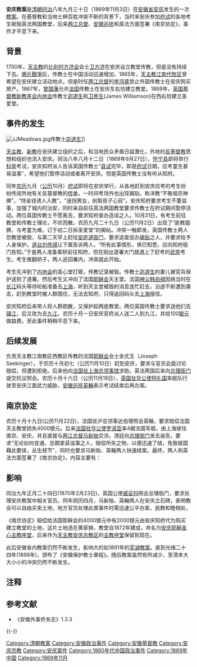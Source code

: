 '''安庆教案'''是[[清朝|清朝]][[同治|同治]]八年九月三十日（1869年11月3日）在[[安徽省|安徽省]][[安庆|安庆]]发生的一次[[教案_(宗教)|教案]]。在基督教和当地士绅百姓冲突不断的背景下，当时来安庆参加[[府试|府试]]的各地考生砸毁英法两国教堂，后来[[两江总督|两江总督]]、[[安徽巡抚|安徽巡抚]]和英法方面签署《南京协定》，事件才平息下来。

== 背景 ==
1700年，[[天主教|天主教]]的[[比利时|比利时]][[方济会|方济会]]会士[[卫方济|卫方济]]在安庆设立教堂传教，但是没有持续下去。[[鴉片戰爭|鴉片戰爭]]后，传教士在中国活动迅速增加，1865年，[[天主教江南代牧区|天主教江南代牧区]]曾希望在安庆建立活动地点，但是时任[[两江总督|两江总督]]的[[李鸿章|李鸿章]]禁止外国传教士在安庆购买房产。1867年，[[曾国藩|曾国藩]]允许[[法国|法国]]传教士在安庆东右坊建立教堂。1869年，[[英国基督教新教|英国基督教新教]][[差会|差会]][[内地会|内地会]]传教士[[宓道生|宓道生]]{{efn|也作“密道生”。}}和[[卫养生|卫养生]](James Williamson)在西右坊建立圣爱堂。

== 事件的发生 ==
[[File:JJMeadows.jpg|thumb]]传教士[[宓道生|宓道生]]]]

[[天主教|天主教]]、[[新教|新教]]在安庆建立组织之后，和当地民众矛盾日益激化，外地的[[反基督教|反基督教]]思想和组织也流入安庆。同治八年八月十二日（1869年9月27日），[[怀宁县|怀宁县]]即将举行[[科举|科举]]考试，安庆知府派人告诉英国传教士“[[县试|县试]]完毕，即是[[府试|府试]]日期，应考童生甚易滋事”，希望他们暂停活动或者离开安庆。但是英国传教士没有听从知府。

同年[[农历|农历]]九月（[[公历|公历]]10月）[[府试|府试]]即将在安庆举行，从各地赶到安庆应考的考生纷纷传阅外地有关反基督教的[[传单|传单]]，一时间考场外也出现揭贴，称洋教“不敬祖宗神佛”，“恃金钱诱人入教”，“迷拐男女，剖取孩子心目”。安庆知府要求考生不要滋事，加强了城内的治安，同时亲自前往英法两国教堂要求传教士在府试期间暂停活动。两位英国传教士不愿离去，要求知府查办造谣之人。10月31日，有考生前往教堂和传教士理论，不欢而散。农历九月二十九日（公历11月2日）出现了“匪教猖獗，与考童为难，订于初二日拆圣爱堂”的揭帖。冲突一触即发，英国传教士两人恐教堂被毁，与第二天早上赶往[[安庐道|安庐道]][[衙门|衙门]]{{efn|安庐道衙门兼理外交事务。}}，要求追查惩办[[揭贴|揭贴]]之人，并要求给予人身保护。[[道台|道台]][[刘传祺|刘传祺]]让下属告诉两人，“所有此事情形，俱已知悉，应向知府衙门告知。”于是两人准备乘轿前往知府，但在刚出道署大门就遇上了赶考的[[武举|武举]]考生。考生推翻轿子，两人逃回署内，冲突就此开始。

考生先冲到了[[内地会|内地会]]的圣心堂打砸，传教记录被毁。传教士[[宓道生|宓道生]]的妻儿被官兵保护送到了道署。然后考生又冲向了法国[[耶稣会|耶稣会]]天主堂。法国[[神父|神父]][[韩伯禄|韩伯禄]]因病当时在[[长江|长江]]码头等待轮船准备去[[上海|上海]]，听到天主堂被毁的消息连忙赶去，沿途不断遭到袭击，赶到教堂时被人群围住，无法去知府，只得返回码头去[[上海|上海]]报信。

安庆知府后来带人将人群疏散，又保护起两座教堂。两位英国传教士要求送他们去[[镇江|镇江]]，后又改为去[[九江|九江]]，农历十月一日安庆官府派人送二人到九江，并给100[[银元|银元]]做路费。至此事件稍稍平息下来。

== 后续发展 ==
负责天主教江南教区西教区传教的法国[[耶稣会|耶稣会]]会士金式玉{{efn|又作“金缄三”。}}（Joseph Seekinger），于农历十月初七（公历11月10日）赶到安庆，要求与官员会面讨论赔偿，但遭到拒绝。后来他向[[法国驻上海总领事馆|法国驻上海总领事馆]]求助。英法两国后来向[[总理衙门|总理衙门]]提交抗议照会。农历十月十六日（公历11月19日），[[英国驻华公使|英国驻华公使]][[阿礼国|阿礼国]]率舰队行驶至安庆江面武力威胁，[[安徽巡抚|安徽巡抚]][[英翰|英翰]]表示考试结束后再办案。

== 南京协定 ==
农历十月十九日(公历11月22日)，法国驻沪总领事达伯理照会英翰，要求赔偿法国天主教堂损失4000银元。后来[[法国驻华公使|法国驻华公使]][[罗淑亚|罗淑亚]]率4艘法国军舰，由上海驶往南京、安庆，并且直接与[[两江总督|两江总督]][[马新贻|马新贻]]交涉。清廷向[[总理衙门|总理衙门]]发去谕告，要求“无论如何变通，总期拿获滋事之人，赔偿所失之物，以便迅速了结，免致彼国藉此要挟，丛生枝节”，同时也要求马新贻、英翰两人快速结案。最终，两人和英法方面签署了《南京协定》，内容主要有：
{{Quote|
* 赔偿英国内地会1735银元，赔偿法国耶稣会4000银元。
* 将肇事者逮捕审问刑罚。
* 出告示严禁反教活动。}}

== 影响 ==
同治九年正月二十四日(1870年2月23日)，英国公使[[威妥玛|威妥玛]]照会总理衙门，要求处理安庆教案中相关官员。同年阴历四月，马新贻、英翰两人在安庆立石碑，表明教会可以自由买卖土地，地方官员处理此类事件时需迅速公平办案，民教和睦相处。

《南京协定》赔偿给法国耶稣会的4000银元中有2000银元由安庆知府代为购买建立教堂的土地，这片土地选在黄家狮，教堂自1872年建成，命名为[[安庆耶稣圣心主教座堂|安庆耶稣圣心主教座堂]]，后来作为[[天主教安庆总教区|天主教安庆总教区]]的[[主教座堂|主教座堂]]保留到现在。

此后安徽省内教案仍然不断发生，影响大的如1891年的[[芜湖教案|芜湖教案]]。直到光绪二十四年(1898年)，颁布了《安徽保护教士章程》。随后教案虽然有所减少，至清末大大小小的冲突仍然不断发生。

== 注释 ==
{{notelist|iger=|2}}

== 参考文献 ==
{{Reflist}}
*《安徽外事侨务志》1.3.3

{{-}}
{{中國基督教史}}

[[Category:清朝教案|Category:清朝教案]]
[[Category:安徽政治事件|Category:安徽政治事件]]
[[Category:安徽基督教|Category:安徽基督教]]
[[Category:安庆宗教|Category:安庆宗教]]
[[Category:安庆案件|Category:安庆案件]]
[[Category:1860年代中国政治事件|Category:1860年代中国政治事件]]
[[Category:1869年中国|Category:1869年中国]]
[[Category:1869年11月|Category:1869年11月]]